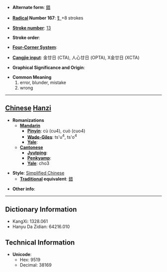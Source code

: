 * '''Alternate form''': [[錯]]

* '''[[Wiktionary:Chinese radical index| Radical]] Number 167''': [[Wiktionary:Chinese radical index 钅|钅]]+8 strokes

* '''[[Wiktionary:Chinese total strokes index|Stroke number]]''': [[Wiktionary:Chinese total strokes index 13|13]]

* '''Stroke order''': 

* '''[[Wiktionary:Chinese four corner index|Four-Corner System]]''': 

* '''[[Wiktionary:Chinese Cangjie index|Cangjie input]]''': 金廿日 (CTA), 人心廿日 (OPTA), X金廿日 (XCTA)

* '''Graphical Significance and Origin''': 

* '''Common Meaning'''
*#error, blunder, mistake
*# wrong


----

== [[Chinese]] [[Hanzi]] ==

* '''Romanizations'''
** '''[[Mandarin]]'''
*** '''[[Pinyin]]''': cù (cu4), cuò (cuo4)
*** '''[[Wade-Giles]]''': ts'u<sup>4</sup>, ts'o<sup>4</sup>
*** '''[[Yale]]''': 
** '''[[Cantonese]]'''
*** '''[[Jyutping]]''':
*** '''[[Penkyamp]]''': 
*** '''[[Yale]]''': cho3

* '''Style''': [[Simplified Chinese]] 
** '''[[Traditional Chinese|Traditional]] equivalent''': [[錯]]

* '''Other info''': 

----

== Dictionary Information ==

* KangXi: 1328.061
* Hanyu Da Zidian: 64216.010

== Technical Information ==

* '''Unicode''':
** Hex: 9519
** Decimal: 38169